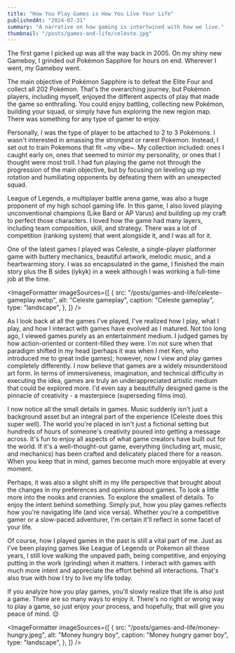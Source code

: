 ```yaml
---
title: "How You Play Games is How You Live Your Life"
publishedAt: "2024-07-31"
summary: "A narrative on how gaming is intertwined with how we live."
thumbnail: "/posts/games-and-life/celeste.jpg"
---
```


<HeroImage
  src="/posts/games-and-life/celeste.jpg"
  alt="Screenshot of Celeste game"
  caption="Screenshot of Celeste game"
/>

The first game I picked up was all the way back in 2005. On my shiny new Gameboy, I grinded out Pokémon Sapphire for hours on end. Wherever I went, my Gameboy went.

The main objective of Pokémon Sapphire is to defeat the Elite Four and collect all 202 Pokémon. That's the overarching journey, but Pokémon players, including myself, enjoyed the different aspects of play that made the game so enthralling. You could enjoy battling, collecting new Pokémon, building your squad, or simply have fun exploring the new region map. There was something for any type of gamer to enjoy.

Personally, I was the type of player to be attached to 2 to 3 Pokémons. I wasn't interested in amassing the strongest or rarest Pokemon. Instead, I set out to train Pokemons that fit ~my vibe~. My collection included: ones I caught early on, ones that seemed to mirror my personality, or ones that I thought were most troll. I had fun playing the game not through the progression of the main objective, but by focusing on leveling up my rotation and humiliating opponents by defeating them with an unexpected squad.

League of Legends, a multiplayer battle arena game, was also a huge proponent of my high school gaming life. In this game, I also loved playing unconventional champions (Like Bard or AP Varus) and building up my craft to perfect those characters. I loved how the game had many layers, including team composition, skill, and strategy. There was a lot of competition (ranking system) that went alongside it, and I was all for it.

One of the latest games I played was Celeste, a single-player platformer game with buttery mechanics, beautiful artwork, melodic music, and a heartwarming story. I was so encapsulated in the game, I finished the main story plus the B sides (iykyk) in a week although I was working a full-time job at the time.

<ImageFormatter
  imageSources={[
    {
      src: "/posts/games-and-life/celeste-gameplay.webp",
      alt: "Celeste gameplay",
      caption: "Celeste gameplay",
      type: "landscape",
    },
  ]}
/>

As I look back at all the games I've played, I've realized how I play, what I play, and how I interact with games have evolved as I matured. Not too long ago, I viewed games purely as an entertainment medium. I judged games by how action-oriented or content-filled they were. I'm not sure when that paradigm shifted in my head (perhaps it was when I met Ken, who introduced me to great indie games); however, now I view and play games completely differently. I now believe that games are a widely misunderstood art form. In terms of immersiveness, imagination, and technical difficulty in executing the idea, games are truly an underappreciated artistic medium that could be explored more. I'd even say a beautifully designed game is the pinnacle of creativity - a masterpiece (superseding films imo).

I now notice all the small details in games. Music suddenly isn't just a background asset but an integral part of the experience (Celeste does this super well). The world you're placed in isn't just a fictional setting but hundreds of hours of someone's creativity poured into getting a message across. It's fun to enjoy all aspects of what game creators have built out for the world. If it's a well-thought-out game, everything (including art, music, and mechanics) has been crafted and delicately placed there for a reason. When you keep that in mind, games become much more enjoyable at every moment.

Perhaps, it was also a slight shift in my life perspective that brought about the changes in my preferences and opinions about games. To look a little more into the nooks and crannies. To explore the smallest of details. To enjoy the intent behind something. Simply put, how you play games reflects how you're navigating life (and vice versa). Whether you're a competitive gamer or a slow-paced adventurer, I'm certain it'll reflect in some facet of your life.

Of course, how I played games in the past is still a vital part of me. Just as I've been playing games like League of Legends or Pokemon all these years, I still love walking the unpaved path, being competitive, and enjoying putting in the work (grinding) when it matters. I interact with games with much more intent and appreciate the effort behind all interactions. That's also true with how I try to live my life today.

If you analyze how you play games, you'll slowly realize that life is also just a game. There are so many ways to enjoy it. There's no right or wrong way to play a game, so just enjoy _your_ process, and hopefully, that will give you peace of mind. 😌

<ImageFormatter
  imageSources={[
    {
      src: "/posts/games-and-life/money-hungry.jpeg",
      alt: "Money hungry boy",
      caption: "Money hungry gamer boy",
      type: "landscape",
    },
  ]}
/>
